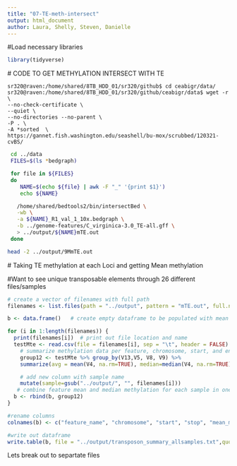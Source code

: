 ```yaml
---
title: "07-TE-meth-intersect"
output: html_document
author: Laura, Shelly, Steven, Danielle
---
```



#Load necessary libraries
```r
library(tidyverse)
```



 # CODE TO GET METHYLATION INTERSECT WITH TE
```
sr320@raven:/home/shared/8TB_HDD_01/sr320/github$ cd ceabigr/data/
sr320@raven:/home/shared/8TB_HDD_01/sr320/github/ceabigr/data$ wget -r \
--no-check-certificate \
--quiet \
--no-directories --no-parent \
-P . \
-A *sorted  \
https://gannet.fish.washington.edu/seashell/bu-mox/scrubbed/120321-cvBS/
```




```bash
 cd ../data
 FILES=$(ls *bedgraph)

 for file in ${FILES}
 do
    NAME=$(echo ${file} | awk -F "_" '{print $1}')
    echo ${NAME}

   /home/shared/bedtools2/bin/intersectBed \
   -wb \
   -a ${NAME}_R1_val_1_10x.bedgraph \
   -b ../genome-features/C_virginica-3.0_TE-all.gff \
   > ../output/${NAME}mTE.out
 done  
```


```bash
head -2 ../output/9MmTE.out
```



 # Taking TE methylation at each Loci and getting Mean methylation



 

#Want to see unique transposable elements through 26 different files/samples 
```r
# create a vector of filenames with full path 
filenames <- list.files(path = "../output", pattern = "mTE.out", full.names = TRUE)  

b <- data.frame()   # create empty dataframe to be populated with mean & median summary stats for each feature within a sample 

for (i in 1:length(filenames)) {  
  print(filenames[i])  # print out file location and name 
  testMte <- read.csv(file = filenames[i], sep = "\t", header = FALSE) # read in each sample data 
    # summarize methylation data per feature, chromosome, start, and end position with mean & median 
    group12 <- testMte %>% group_by(V13,V5, V8, V9) %>%   
    summarize(avg = mean(V4, na.rm=TRUE), median=median(V4, na.rm=TRUE)) %>%

    # add new column with sample name 
    mutate(sample=gsub("../output/", "", filenames[i]))
   # combine feature mean and median methylation for each sample in one common dataframe called b
  b <- rbind(b, group12)
}

#rename columns
colnames(b) <- c("feature_name", "chromosome", "start", "stop", "mean_meth", "median_meth", "sample")


```

```r
#write out dataframe
write.table(b, file = "../output/transposon_summary_allsamples.txt",quote = F, row.names = F, sep = "\t")
```




Lets break out to separtate files









